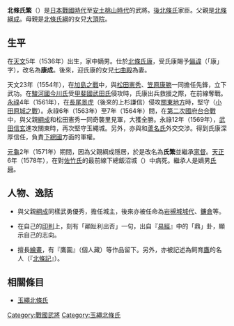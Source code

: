 {{日本武士
|名稱= 北條 氏繁
|圖片名稱= 
|圖片大小= 
|圖片說明= 
|時代= [[日本戰國時代|日本戰國時代]]—[[安土桃山時代|安土桃山時代]]
|出生日期= [[天文_(後奈良天皇)|天文]]5年（1536年）
|出生地點= 
|逝世日期= [[天正_(日本)|天正]]6年6月13日（1578年7月17日）
|逝世地點= 
|假名= 
|羅馬字= 
|幼名= 
|改名= 康成→氏繁
|别名= 左衛門大夫、常陸介（通稱）
|諡号= 
|神号= 
|戒名= 
|洗禮名= 
|墓所= 
|朝廷官位= 
|幕府職位= 
|主君= [[北條氏康|北條氏康]]→[[北條氏政|氏政]]
|藩= 
|氏族= [[玉繩北條氏|玉繩北條氏]]
|父母= 父：[[北條綱成|北條綱成]]<BR>母：[[大頂院|大頂院]]（[[北條氏綱|北條氏綱]]的女兒）
|養父= 
|養母= 
|兄弟= 弟：[[北條氏秀|康元（氏秀）]]
|姐妹= 妹：[[高源院殿|高源院殿]]（[[北條氏規|北條氏規]]室）、[[淨光院殿|淨光院殿]]（[[遠山隼人佐|遠山隼人佐]]（[[遠山政景|遠山政景]]的哥哥）室）
|正室= [[七曲殿|七曲殿]]（北條氏康的女兒）
|側室= 
|嗣子= '''[[北條氏舜|氏舜]]'''、[[北條氏勝|氏勝]]、[[北條氏成|氏成（直重）]]、[[千葉直胤|千葉直胤]]、[[北條繁廣|繁廣]]
|嗣女= [[上杉氏憲|上杉氏憲]]室、[[杉原長房|杉原長房]]室
|養子= 
|養女= 
}}
{{japanese|japanese=北条 氏繁|kana=ほうじょう うじしげ|romaji=Hōjō Ujishige|舊寫=北條 氏繁}}
'''北條氏繁'''（{{bd|1536年||1578年|7月17日}}）是[[日本戰國時代|日本戰國時代]]至[[安土桃山時代|安土桃山時代]]的武將。[[後北條氏|後北條氏]]家臣。父親是[[北條綱成|北條綱成]]。母親是[[北條氏綱|北條氏綱]]的女兒[[大頂院|大頂院]]。

== 生平 ==
在[[天文_(後奈良天皇)|天文]]5年（1536年）出生，家中嫡男。仕於[[北條氏康|北條氏康]]，受氏康賜予[[偏諱|偏諱]]（「康」字），改名為'''康成'''。後來，迎氏康的女兒[[七曲殿|七曲殿]]為妻。

天文23年（1554年），在[[加島之戰|加島之戰]]中，與[[松田憲秀|松田憲秀]]、[[笠原康勝|笠原康勝]]一同擔任先鋒，立下武功。在[[駿河國|駿河國]][[今川氏|今川氏]]受[[甲斐國|甲斐國]][[武田氏|武田氏]]侵攻時，氏康出兵救援之際，在前線奪戰。[[永祿|永祿]]4年（1561年），在[[長尾景虎|長尾景虎]]（後來的上杉謙信）侵攻[[關東地方|關東地方]]時，堅守{{tsl|ja|玉繩城}}（[[小田原城之戰　(1560年)|小田原城之戰]]）。永祿6年（1563年）至7年（1564年）間，在[[第二次國府台合戰|第二次國府台合戰]]中，與父親[[北條綱成|綱成]]和松田憲秀一同奇襲里見軍，大獲全勝。永祿12年（1569年），[[武田信玄|武田信玄]]進攻關東時，再次堅守玉繩城。另外，亦與{{tsl|ja|白河結城氏}}和[[蘆名氏|蘆名氏]]外交交渉。得到氏康深厚信任，負責[[下總國|下總國]]方面的軍權。

[[元龜|元龜]]2年（1571年）期間，因為父親綱成隱居，於是改名為'''氏繁'''並繼承[[家督|家督]]。[[天正_(日本)|天正]]6年（1578年），在對[[佐竹氏|佐竹氏]]的最前線下總飯沼城（{{tsl|ja|逆井城}}）中病死。繼承人是嫡男[[北條氏舜|氏舜]]。

== 人物、逸話 ==
*與父親[[北條綱成|綱成]]同樣武勇優秀，擔任{{tsl|ja|玉繩城}}城主，後來亦被任命為[[岩槻城|岩槻城]][[城代|城代]]、[[鐮倉|鐮倉]]{{tsl|ja|代官}}等。

*在自己的[[印判|印判]]上，刻有「顚趾利出否」一句，出自『[[易經|易經]]』中的「鼎」卦，顯示自己的志向。

*擅長[[繪畫|繪畫]]，有『鷹圖』（個人藏）等作品留下。另外，亦被記述為飼育[[鷹|鷹]]的名人（『[[北條記|北條記]]』）。

== 相關條目 ==
*[[玉繩北條氏|玉繩北條氏]]

{{後北條氏歷代當主|[[玉繩北條氏|玉繩北條氏]]|1571年—1578年|第4代}}

[[Category:戰國武將|Category:戰國武將]]
[[Category:玉繩北條氏|Category:玉繩北條氏]]